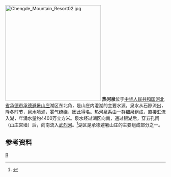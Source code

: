 {{coord|40|59|25|N|117|56|27|E|display=title}}
[[File:Chengde_Mountain_Resort02.jpg|300px]]
'''热河泉'''位于[[中华人民共和国|中华人民共和国]][[河北省|河北省]][[承德市|承德市]][[承德避暑山庄|承德避暑山庄]]湖区东北角，是山庄内澄湖的主要水源。泉水从石隙流出，隆冬时节，泉水喷涌，雾气缭绕，因此得名。热河泉系由一群细泉组成，直接汇流入湖，年涌水量约4400万立方米。泉水经过湖区向南，通过银湖后，穿五孔闸（山庄宫墙）后，向南流入[[武烈河|武烈河]]。<ref name="中国河湖大典">{{cite book zh |author=《[[中国河湖大典|中国河湖大典]]》编纂委员会 |title=《中国河湖大典·海河卷》 |format=M |edition=1 |location=北京 |publisher=中国水利水电出版社 |date=2013年1月 |pages=228页 |id= ISBN 978-7-5170-0563-6}}</ref>湖区是承德避暑山庄的主要组成部分之一。
==参考资料==
{{reflist}}

[[Category:承德避暑山庄及其周围寺庙|R]]